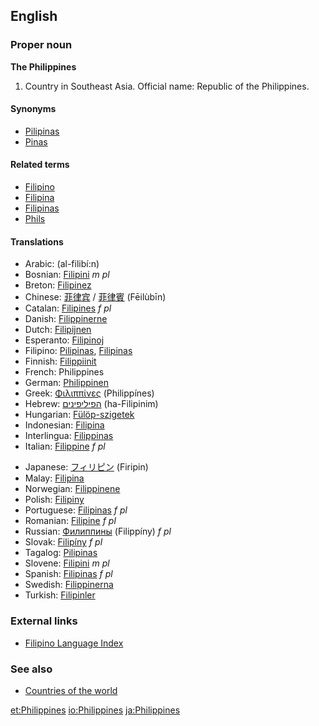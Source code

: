 ==English==
{{wikipedia}}
===Proper noun===
'''The Philippines''' {{p}}

# Country in Southeast Asia. Official name: Republic of the Philippines.

====Synonyms====
*[[Pilipinas]]
*[[Pinas]]

====Related terms====
*[[Filipino]]
*[[Filipina]]
*[[Filipinas]]
*[[Phils]]

====Translations====
{{top}}
*Arabic: {{ARchar|[[الفلبين]]}} (al-filibí:n)
*Bosnian: [[Filipini]] ''m pl''
*Breton: [[Filipinez]]
*Chinese: [[菲律宾]] / [[菲律賓]] (Fēilùbīn)
*Catalan: [[Filipines]] ''f pl''
*Danish: [[Filippinerne]]
*Dutch: [[Filipijnen]] {{p}}
*Esperanto: [[Filipinoj]]
*Filipino: [[Pilipinas]], [[Filipinas]]
*Finnish: [[Filippiinit]] {{p}}
*French: Philippines
*German: [[Philippinen]] {{p}}
*Greek: [[Φιλιππίνες]] (Philippínes)
*Hebrew: [[הפיליפינים]] (ha-Filipinim) {{p}}
*Hungarian: [[Fülöp-szigetek]]
*Indonesian: [[Filipina]]
*Interlingua: [[Filippinas]]
*Italian: [[Filippine]] ''f pl''
{{mid}}
*Japanese: [[フィリピン]] (Firipin)
*Malay: [[Filipina]]
*Norwegian: [[Filippinene]]
*Polish: [[Filipiny]]
*Portuguese: [[Filipinas]] ''f pl''
*Romanian: [[Filipine]] ''f pl''
*Russian: [[Филиппины]] (Filippíny) ''f pl''
*Slovak: [[Filipíny]] ''f pl''
*Tagalog: [[Pilipinas]]
*Slovene: [[Filipini]] ''m pl''
*Spanish: [[Filipinas]] ''f pl''
*Swedish: [[Filippinerna]]
*Turkish: [[Filipinler]]
{{bottom}}

===External links===
*[[Wiktionary:Filipino_index|Filipino Language Index]]

===See also===
*[[Countries of the world]]

[[et:Philippines]]
[[io:Philippines]]
[[ja:Philippines]]